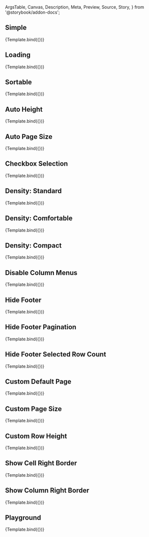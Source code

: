 <!-- @prettier -->

  ArgsTable,
  Canvas,
  Description,
  Meta,
  Preview,
  Source,
  Story,
} from '@storybook/addon-docs';


<Meta argTypes={argTypes} component={DataGrid} title="Material UI/DataGrid" />

<Description of={DataGrid} />

## Simple

<Canvas>
  <Story name="Simple" args={{}}>
    {Template.bind({})}
  </Story>
</Canvas>

## Loading

<Canvas>
  <Story
    name="Loading"
    args={{
      loading: true,
    }}
  >
    {Template.bind({})}
  </Story>
</Canvas>

## Sortable

<Canvas>
  <Story
    name="Sortable"
    args={{
      sortable: true,
    }}
  >
    {Template.bind({})}
  </Story>
</Canvas>

## Auto Height

<Canvas>
  <Story
    name="Auto Height"
    args={{
      autoHeight: true,
    }}
  >
    {Template.bind({})}
  </Story>
</Canvas>

## Auto Page Size

<Canvas>
  <Story
    name="Auto Page Size"
    args={{
      autoPageSize: true,
    }}
  >
    {Template.bind({})}
  </Story>
</Canvas>

## Checkbox Selection

<Canvas>
  <Story
    name="Checkbox Selection"
    args={{
      checkboxSelection: true,
    }}
  >
    {Template.bind({})}
  </Story>
</Canvas>

## Density: Standard

<Canvas>
  <Story
    name="Density: Standard"
    args={{
      density: 'standard',
    }}
  >
    {Template.bind({})}
  </Story>
</Canvas>

## Density: Comfortable

<Canvas>
  <Story
    name="Density: Comfortable"
    args={{
      density: 'comfortable',
    }}
  >
    {Template.bind({})}
  </Story>
</Canvas>

## Density: Compact

<Canvas>
  <Story
    name="Density: Compact"
    args={{
      density: 'compact',
    }}
  >
    {Template.bind({})}
  </Story>
</Canvas>

## Disable Column Menus

<Canvas>
  <Story
    name="Disable Column Menus"
    args={{
      disableColumnMenu: true,
    }}
  >
    {Template.bind({})}
  </Story>
</Canvas>

## Hide Footer

<Canvas>
  <Story
    name="Hide Footer"
    args={{
      hideFooter: true,
    }}
  >
    {Template.bind({})}
  </Story>
</Canvas>

## Hide Footer Pagination

<Canvas>
  <Story
    name="Hide Footer Pagination"
    args={{
      hideFooterPagination: true,
    }}
  >
    {Template.bind({})}
  </Story>
</Canvas>

## Hide Footer Selected Row Count

<Canvas>
  <Story
    name="Hide Footer Selected Row Count"
    args={{
      hideFooterSelectedRowCount: true,
    }}
  >
    {Template.bind({})}
  </Story>
</Canvas>

## Custom Default Page

<Canvas>
  <Story
    name="Custom Default Page"
    args={{
      page: 1,
    }}
  >
    {Template.bind({})}
  </Story>
</Canvas>

## Custom Page Size

<Canvas>
  <Story
    name="Custom Page Size"
    args={{
      pageSize: 8,
    }}
  >
    {Template.bind({})}
  </Story>
</Canvas>

## Custom Row Height

<Canvas>
  <Story
    name="Custom Row Height"
    args={{
      rowHeight: 100,
    }}
  >
    {Template.bind({})}
  </Story>
</Canvas>

## Show Cell Right Border

<Canvas>
  <Story
    name="Show Cell Right Border"
    args={{
      showCellRightBorder: true,
    }}
  >
    {Template.bind({})}
  </Story>
</Canvas>

## Show Column Right Border

<Canvas>
  <Story
    name="Show Column Right Border"
    args={{
      showColumnRightBorder: true,
    }}
  >
    {Template.bind({})}
  </Story>
</Canvas>

## Playground

<Canvas isColumn>
  <Source language="jsx" story="Playground" />
  <Story args={{}} name="Playground">
    {Template.bind({})}
  </Story>
  <ArgsTable story="Playground" />
</Canvas>
